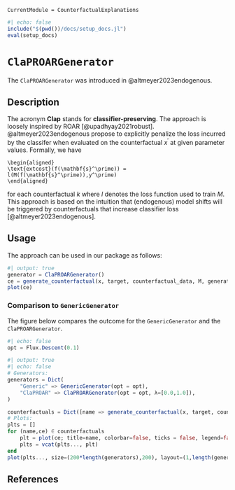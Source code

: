 ``` @meta
CurrentModule = CounterfactualExplanations 
```

```julia
#| echo: false
include("$(pwd())/docs/setup_docs.jl")
eval(setup_docs)
```

# `ClaPROARGenerator`

The `ClaPROARGenerator` was introduced in @altmeyer2023endogenous.

## Description

The acronym **Clap** stands for **classifier-preserving**. The approach is loosely inspired by ROAR [@upadhyay2021robust]. @altmeyer2023endogenous propose to explicitly penalize the loss incurred by the classifer when evaluated on the counterfactual $x^\prime$ at given parameter values. Formally, we have

``` math
\begin{aligned}
\text{extcost}(f(\mathbf{s}^\prime)) = l(M(f(\mathbf{s}^\prime)),y^\prime)
\end{aligned}
```

for each counterfactual $k$ where $l$ denotes the loss function used to train $M$. This approach is based on the intuition that (endogenous) model shifts will be triggered by counterfactuals that increase classifier loss [@altmeyer2023endogenous].

## Usage

The approach can be used in our package as follows:

```julia
#| output: true
generator = ClaPROARGenerator()
ce = generate_counterfactual(x, target, counterfactual_data, M, generator)
plot(ce)
```

### Comparison to `GenericGenerator`

The figure below compares the outcome for the `GenericGenerator` and the `ClaPROARGenerator`.

```julia
#| echo: false
opt = Flux.Descent(0.1)
```

```julia
#| output: true
#| echo: false
# Generators:
generators = Dict(
    "Generic" => GenericGenerator(opt = opt),
    "ClaPROAR" => ClaPROARGenerator(opt = opt, λ=[0.0,1.0]),
)

counterfactuals = Dict([name => generate_counterfactual(x, target, counterfactual_data, M, gen; converge_when=:generator_conditions) for (name, gen) in generators])
# Plots:
plts = []
for (name,ce) ∈ counterfactuals
    plt = plot(ce; title=name, colorbar=false, ticks = false, legend=false, zoom=0)
    plts = vcat(plts..., plt)
end
plot(plts..., size=(200*length(generators),200), layout=(1,length(generators)))
```

## References